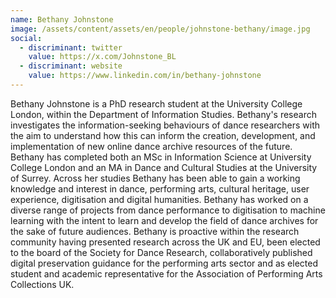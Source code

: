 ```yaml
---
name: Bethany Johnstone
image: /assets/content/assets/en/people/johnstone-bethany/image.jpg
social:
  - discriminant: twitter
    value: https://x.com/Johnstone_BL
  - discriminant: website
    value: https://www.linkedin.com/in/bethany-johnstone
---
```

Bethany Johnstone is a PhD research student at the University College London, within the Department of Information Studies. Bethany's research investigates the information-seeking behaviours of dance researchers with the aim to understand how this can inform the creation, development, and implementation of new online dance archive resources of the future. Bethany has completed both an MSc in Information Science at University College London and an MA in Dance and Cultural Studies at the University of Surrey. Across her studies Bethany has been able to gain a working knowledge and interest in dance, performing arts, cultural heritage, user experience, digitisation and digital humanities. Bethany has worked on a diverse range of projects from dance performance to digitisation to machine learning with the intent to learn and develop the field of dance archives for the sake of future audiences. Bethany is proactive within the research community having presented research across the UK and EU, been elected to the board of the Society for Dance Research, collaboratively published digital preservation guidance for the performing arts sector and as elected student and academic representative for the Association of Performing Arts Collections UK.